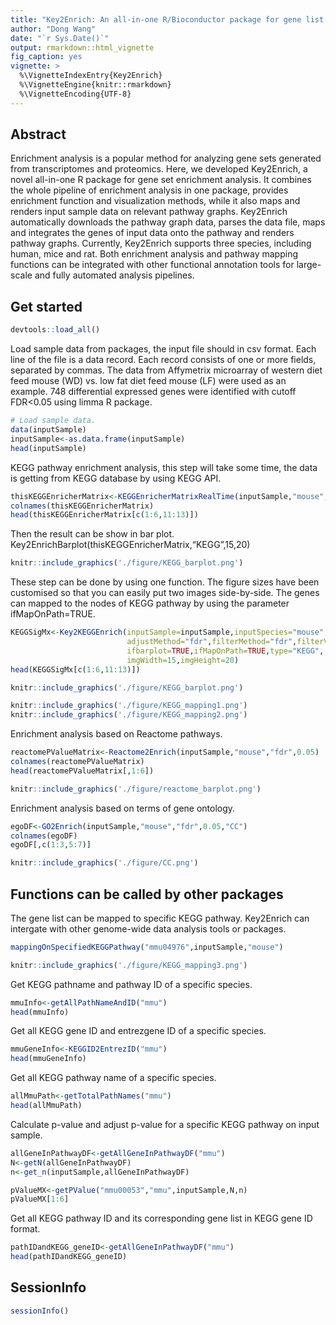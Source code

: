 ```yaml
---
title: "Key2Enrich: An all-in-one R/Bioconductor package for gene list enrichment analysis and pathway visualization"
author: "Dong Wang"
date: "`r Sys.Date()`"
output: rmarkdown::html_vignette
fig_caption: yes
vignette: >
  %\VignetteIndexEntry{Key2Enrich}
  %\VignetteEngine{knitr::rmarkdown}
  %\VignetteEncoding{UTF-8}
---
```

## Abstract
Enrichment analysis is a popular method for analyzing gene sets generated from transcriptomes and proteomics. Here, we developed Key2Enrich, a novel all-in-one R package for gene set enrichment analysis. It combines the whole pipeline of enrichment analysis in one package, provides enrichment function and visualization methods, while it also maps and renders input sample data on relevant pathway graphs. Key2Enrich automatically downloads the pathway graph data, parses the data file, maps and integrates the genes of input data onto the pathway and renders pathway graphs. Currently, Key2Enrich supports three species, including human, mice and rat. Both enrichment analysis and pathway mapping functions can be integrated with other functional annotation tools for large-scale and fully automated analysis pipelines.


## Get started

```r
devtools::load_all()
```

Load sample data from packages, the input file should in csv format. Each line of the file is a data record. Each record consists of one or more fields, separated by commas. The data from Affymetrix microarray of western diet feed mouse (WD) vs. low fat diet feed mouse (LF) were used as an example. 748 differential expressed genes were identified with cutoff FDR<0.05 using limma R package. 
```r
# Load sample data.
data(inputSample)
inputSample<-as.data.frame(inputSample)
head(inputSample)
```

KEGG pathway enrichment analysis, this step will take some time, the data is getting from KEGG database by using KEGG API.
```r

thisKEGGEnricherMatrix<-KEGGEnricherMatrixRealTime(inputSample,"mouse","fdr","fdr",0.05)
colnames(thisKEGGEnricherMatrix)
head(thisKEGGEnricherMatrix[c(1:6,11:13)])
```

Then the result can be show in bar plot.
Key2EnrichBarplot(thisKEGGEnricherMatrix,"KEGG",15,20)


```r
knitr::include_graphics('./figure/KEGG_barplot.png')
```

These step can be done by using one function. The figure sizes have been customised so that you can easily put two images side-by-side. The genes can mapped to the nodes of KEGG pathway by using the parameter ifMapOnPath=TRUE.

```r

KEGGSigMx<-Key2KEGGEnrich(inputSample=inputSample,inputSpecies="mouse",
                          adjustMethod="fdr",filterMethod="fdr",filterValue=0.05,
                          ifbarplot=TRUE,ifMapOnPath=TRUE,type="KEGG",
                          imgWidth=15,imgHeight=20)
head(KEGGSigMx[c(1:6,11:13)])
```

```r
knitr::include_graphics('./figure/KEGG_barplot.png')
```

```r
knitr::include_graphics('./figure/KEGG_mapping1.png')
knitr::include_graphics('./figure/KEGG_mapping2.png')
```

Enrichment analysis based on Reactome pathways.
```r
reactomePValueMatrix<-Reactome2Enrich(inputSample,"mouse","fdr",0.05)
colnames(reactomePValueMatrix)
head(reactomePValueMatrix[,1:6])
```

```r
knitr::include_graphics('./figure/reactome_barplot.png')
```

Enrichment analysis based on terms of gene ontology.
```r
egoDF<-GO2Enrich(inputSample,"mouse","fdr",0.05,"CC")
colnames(egoDF)
egoDF[,c(1:3,5:7)]
```

```r
knitr::include_graphics('./figure/CC.png')
```

## Functions can be called by other packages
The gene list can be mapped to specific KEGG pathway. Key2Enrich can intergate with other genome-wide data analysis tools or packages.
```r
mappingOnSpecifiedKEGGPathway("mmu04976",inputSample,"mouse")
```

```r
knitr::include_graphics('./figure/KEGG_mapping3.png')
```

Get KEGG pathname and pathway ID of a specific species.
```r
mmuInfo<-getAllPathNameAndID("mmu")
head(mmuInfo)
```
Get all KEGG gene ID and entrezgene ID of a specific species.
```r
mmuGeneInfo<-KEGGID2EntrezID("mmu")
head(mmuGeneInfo)
```

Get all KEGG pathway name of a specific species.
```r
allMmuPath<-getTotalPathNames("mmu")
head(allMmuPath)
```

Calculate p-value and adjust p-value for a specific KEGG pathway on input sample.
```r
allGeneInPathwayDF<-getAllGeneInPathwayDF("mmu")
N<-getN(allGeneInPathwayDF)
n<-get_n(inputSample,allGeneInPathwayDF)

pValueMX<-getPValue("mmu00053","mmu",inputSample,N,n)
pValueMX[1:6]
```
Get all KEGG pathway ID and its corresponding gene list in KEGG gene ID format.
```r
pathIDandKEGG_geneID<-getAllGeneInPathwayDF("mmu")
head(pathIDandKEGG_geneID)
```

## SessionInfo
```r
sessionInfo()
```
